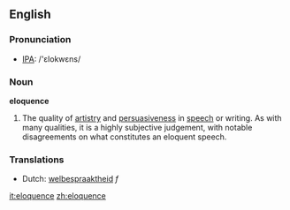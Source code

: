 ==English==

===Pronunciation===
*[[w:IPA|IPA]]: /'ɛlokwɛns/

===Noun===
'''eloquence'''

# The quality of [[artistry]] and [[persuasive]]ness in [[speech]] or writing.  As with many qualities, it is a highly subjective judgement, with notable disagreements on what constitutes an eloquent speech.

===Translations===
*Dutch: [[welbespraaktheid]] ''f''

[[it:eloquence]]
[[zh:eloquence]]